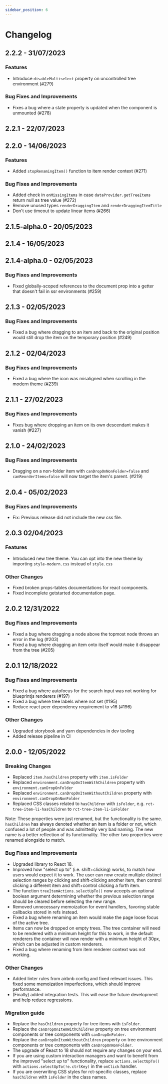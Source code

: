 ```yaml
---
sidebar_position: 6
---
```


# Changelog

## 2.2.2 - 31/07/2023

### Features
- Introduce `disableMultiselect` property on uncontrolled tree environment (#279)

### Bug Fixes and Improvements
- Fixes a bug where a state property is updated when the component is unmounted (#278)



## 2.2.1 - 22/07/2023

<!--
### Breaking Changes

### Features

### Bug Fixes and Improvements

### Other Changes
-->



## 2.2.0 - 14/06/2023

### Features
- Added `stopRenamingItem()` function to item render context (#271)

### Bug Fixes and Improvements
- Added check in `onMissingItems` in case `dataProvider.getTreeItems` return null as tree value (#272)
- Remove unused types `renderDraggingItem` and `renderDraggingItemTitle`
- Don't use timeout to update linear items (#266)



## 2.1.5-alpha.0 - 20/05/2023

<!--
### Breaking Changes

### Features

### Bug Fixes and Improvements

### Other Changes
-->



## 2.1.4 - 16/05/2023

<!--
### Breaking Changes

### Features

### Bug Fixes and Improvements

### Other Changes
-->



## 2.1.4-alpha.0 - 02/05/2023

### Bug Fixes and Improvements
- Fixed globally-scoped references to the document prop into a getter that doesn't fail in ssr environments (#259)



## 2.1.3 - 02/05/2023

### Bug Fixes and Improvements
- Fixed a bug where dragging to an item and back to the original position would still drop the item on the temporary position (#249)



## 2.1.2 - 02/04/2023

### Bug Fixes and Improvements

* Fixed a bug where the icon was misaligned when scrolling in the modern theme (#239)



## 2.1.1 - 27/02/2023

### Bug Fixes and Improvements

* Fixes bug where dropping an item on its own descendant makes it vanish (#227)



## 2.1.0 - 24/02/2023

### Bug Fixes and Improvements

* Dragging on a non-folder item with `canDropOnNonFolder=false` and
  `canReorderItems=false` will now target the item's parent. (#219)



## 2.0.4 - 05/02/2023

### Bug Fixes and Improvements

* Fix: Previous release did not include the new css file.



## 2.0.3 02/04/2023

### Features
* Introduced new tree theme. You can opt into the new theme by importing `style-modern.css` instead of `style.css`

### Other Changes
* Fixed broken props-tables documentations for react components.
* Fixed incomplete getstarted documentation page.

## 2.0.2 12/31/2022

### Bug Fixes and Improvements

* Fixed a bug where dragging a node above the topmost node throws an error in the log (#203)
* Fixed a bug where dragging an item onto itself would make it disappear from the tree (#205)

## 2.0.1 12/18/2022

### Bug Fixes and Improvements
* Fixed a bug where autofocus for the search input was not working for blueprintjs renderers (#197)
* Fixed a bug where tree labels where not set (#195)
* Reduce react peer dependency requirement to v16 (#196)

### Other Changes
* Upgraded storybook and yarn dependencies in dev tooling
* Added release pipeline in CI

## 2.0.0 - 12/05/2022

### Breaking Changes
- Replaced `item.hasChildren` property with `item.isFolder`
- Replaced `environment.canDropOnItemWithChildren` property with `environment.canDropOnFolder`
- Replaced `environment.canDropOnItemWithoutChildren` property with `environment.canDropOnNonFolder`
- Replaced CSS classes related to `hasChildren` with `isFolder`, e.g. `rct-tree-item-li-hasChildren` to `rct-tree-item-li-isFolder`

Note: These properties were just renamed, but the functionality is the same. `hasChildren` has
always denoted whether an item is a folder or not, which confused a lot of people and was admittedly
very bad naming. The new name is a better reflection of its functionality. The other two properties
were renamed alongside to match.

### Bug Fixes and Improvements

- Upgraded library to React 18.
- Improved how "select up to" (i.e. shift+clicking) works, to match how users would expect it to work. The user can
  now create multiple distinct selection ranges by clicking and shift-clicking another item, then control clicking
  a different item and shift+control clicking a forth item.
- The function `treeItemActions.selectUpTo()` now accepts an optional boolean argument determining whether
  the previous selection range should be cleared before selecting the new range.
- Removed unnecessary memoization for event handlers, favoring stable callbacks stored in refs instead.
- Fixed a bug where renaming an item would make the page loose focus of the active tree.
- Items can now be dropped on empty trees. The tree container will need to be rendered with a minimum height for this
  to work, in the default renderers the container will now render with a minimum height of 30px, which can be adjusted
  in custom renderers.
- Fixed a bug where renaming from item renderer context was not working.

### Other Changes

- Added linter rules from airbnb config and fixed relevant issues. This fixed some memoization imperfections, which
  should improve performance.
- (Finally) added integration tests. This will ease the future development and help reduce regressions.

### Migration guide
- Replace the `hasChildren` property for tree items with `isFolder`.
- Replace the `canDropOnItemWithChildren` property on tree environment components or tree components with `canDropOnFolder`.
- Replace the `canDropOnItemWithoutChildren` property on tree environment components or tree components with `canDropOnNonFolder`.
- The upgrade of React to 18 should not require any changes on your end.
- If you are using custom interaction managers and want to benefit from the improved "select up to" functionality,
  replace `actions.selectUpTo()` with `actions.selectUpTo(!e.ctrlKey)` in the `onClick` handler.
- If you are overwriting CSS styles for rct-specific classes, replace `hasChildren` with `isFolder` in the class names.
